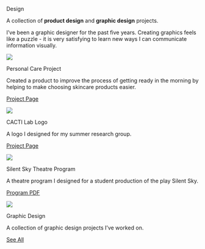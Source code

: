 ::: {.tab-body}



:::{.tab-desc}

::: {.big-text}

Design

:::

::: {.descriptor-text}
A collection of **product design** and **graphic design** projects.

I’ve been a graphic designer for the past five years. Creating graphics feels like a puzzle - it is very satisfying to learn new ways I can communicate information visually.
:::

:::

<!-- start of project container -->

::: {.project-container .p-c-design}

::: {.proj-image .design}

![](/projects/HCD-skin-care/images/HCD-skin-care-KG/HCDDP14243.jpg)

:::

::: {.proj-title}

Personal Care Project 

:::

::: {.proj-description}

Created a product to improve the process of getting ready in the morning by helping to make choosing skincare products easier.

:::

:::{.project-links}

[Project Page](HCDPersonalCare.qmd) 

:::

:::
<!-- end of project container -->

<!-- start of project container -->

::: {.project-container  .p-c-design}

::: {.proj-image .design}

![](/images/CACTILogo.png)

:::

::: {.proj-title}

CACTI Lab Logo

:::

::: {.proj-description}

A logo I designed for my summer research group. 

:::

:::{.project-links}

[Project Page](SkyGame.qmd) 

:::

:::
<!-- end of project container -->

<!-- start of project container -->

::: {.project-container  .p-c-design}

::: {.proj-image .design}

![](assets-visual/SilentSky.png)

:::

::: {.proj-title}

Silent Sky Theatre Program

:::

::: {.proj-description}

A theatre program I designed for a student production of the play Silent Sky.

:::

:::{.project-links}

[Program PDF](SkyGame.qmd) 

:::

:::
<!-- end of project container -->

<!-- start of project container -->

::: {.project-container  .p-c-design}

::: {.proj-image .design}

![](assets-visual/HMC20251Back.png)

:::

::: {.proj-title}

Graphic Design

:::

::: {.proj-description}

A collection of graphic design projects I've worked on.

:::

:::{.project-links}

[See All](GraphicDesign.qmd) 

:::

:::
<!-- end of project container -->










:::
